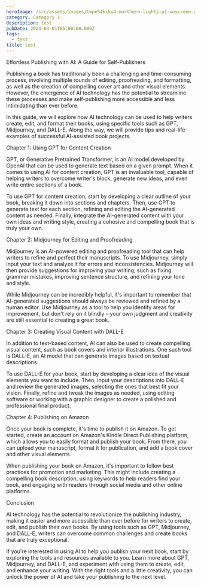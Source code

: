 ```yaml
---
heroImage: /src/assets/images/tmpe54kiku4-northern-lights-p1-unscreen.gif
category: Category 1
description: test
pubDate: 2024-03-01T05:00:00.000Z
tags:
  - test
title: test
---
```


Effortless Publishing with AI: A Guide for Self-Publishers

Publishing a book has traditionally been a challenging and time-consuming process, involving multiple rounds of editing, proofreading, and formatting, as well as the creation of compelling cover art and other visual elements. However, the emergence of AI technology has the potential to streamline these processes and make self-publishing more accessible and less intimidating than ever before.

In this guide, we will explore how AI technology can be used to help writers create, edit, and format their books, using specific tools such as GPT, Midjourney, and DALL-E. Along the way, we will provide tips and real-life examples of successful AI-assisted book projects.

Chapter 1: Using GPT for Content Creation

GPT, or Generative Pretrained Transformer, is an AI model developed by OpenAI that can be used to generate text based on a given prompt. When it comes to using AI for content creation, GPT is an invaluable tool, capable of helping writers to overcome writer's block, generate new ideas, and even write entire sections of a book.

To use GPT for content creation, start by developing a clear outline of your book, breaking it down into sections and chapters. Then, use GPT to generate text for each section, refining and editing the AI-generated content as needed. Finally, integrate the AI-generated content with your own ideas and writing style, creating a cohesive and compelling book that is truly your own.

Chapter 2: Midjourney for Editing and Proofreading

Midjourney is an AI-powered editing and proofreading tool that can help writers to refine and perfect their manuscripts. To use Midjourney, simply input your text and analyze it for errors and inconsistencies. Midjourney will then provide suggestions for improving your writing, such as fixing grammar mistakes, improving sentence structure, and refining your tone and style.

While Midjourney can be incredibly helpful, it's important to remember that AI-generated suggestions should always be reviewed and refined by a human editor. Use Midjourney as a tool to help you identify areas for improvement, but don't rely on it blindly – your own judgment and creativity are still essential to creating a great book.

Chapter 3: Creating Visual Content with DALL-E

In addition to text-based content, AI can also be used to create compelling visual content, such as book covers and interior illustrations. One such tool is DALL-E, an AI model that can generate images based on textual descriptions.

To use DALL-E for your book, start by developing a clear idea of the visual elements you want to include. Then, input your descriptions into DALL-E and review the generated images, selecting the ones that best fit your vision. Finally, refine and tweak the images as needed, using editing software or working with a graphic designer to create a polished and professional final product.

Chapter 4: Publishing on Amazon

Once your book is complete, it's time to publish it on Amazon. To get started, create an account on Amazon's Kindle Direct Publishing platform, which allows you to easily format and publish your book. From there, you can upload your manuscript, format it for publication, and add a book cover and other visual elements.

When publishing your book on Amazon, it's important to follow best practices for promotion and marketing. This might include creating a compelling book description, using keywords to help readers find your book, and engaging with readers through social media and other online platforms.

Conclusion

AI technology has the potential to revolutionize the publishing industry, making it easier and more accessible than ever before for writers to create, edit, and publish their own books. By using tools such as GPT, Midjourney, and DALL-E, writers can overcome common challenges and create books that are truly exceptional.

If you're interested in using AI to help you publish your next book, start by exploring the tools and resources available to you. Learn more about GPT, Midjourney, and DALL-E, and experiment with using them to create, edit, and enhance your writing. With the right tools and a little creativity, you can unlock the power of AI and take your publishing to the next level.
